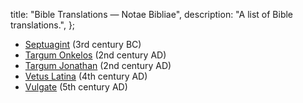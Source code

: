   title: "Bible Translations — Notae Bibliae",
  description: "A list of Bible translations.",
};

<Initial text="Bible Translations" />

- [Septuagint](/bible/translations/septuagint) (3rd century BC)
- [Targum Onkelos](/bible/translations/targum-onkelos) (2nd century AD)
- [Targum Jonathan](/bible/translations/targum-jonathan) (2nd century AD)
- [Vetus Latina](/bible/translations/vetus-latina) (4th century AD)
- [Vulgate](/bible/translations/vulgate) (5th century AD)
